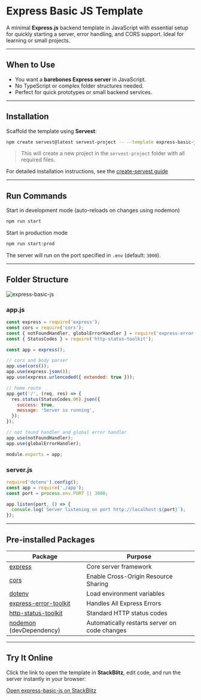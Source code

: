 # Express Basic JS Template

A minimal **Express.js** backend template in JavaScript with essential setup for quickly starting a server, error handling, and CORS support. Ideal for learning or small projects.

---

## When to Use

- You want a **barebones Express server** in JavaScript.
- No TypeScript or complex folder structures needed.
- Perfect for quick prototypes or small backend services.

---

## Installation

Scaffold the template using **Servest**:

```bash
npm create servest@latest servest-project -- --template express-basic-js
```

> This will create a new project in the `servest-project` folder
> with all required files.

For detailed installation instructions, see the [create-servest guide](/guide)

---

## Run Commands

Start in development mode (auto-reloads on changes using nodemon)

```bash
npm run start
```

Start in production mode

```bash
npm run start:prod
```

The server will run on the port specified in `.env` (default: `3000`).

---

## Folder Structure

![express-basic-js](/images/express-basic-js.png)

### app.js

```js
const express = require('express');
const cors = require('cors');
const { notFoundHandler, globalErrorHandler } = require('express-error-toolkit');
const { StatusCodes } = require('http-status-toolkit');

const app = express();

// cors and body parser
app.use(cors());
app.use(express.json());
app.use(express.urlencoded({ extended: true }));

// home route
app.get('/', (req, res) => {
  res.status(StatusCodes.OK).json({
    success: true,
    message: 'Server is running',
  });
});

// not found handler and global error handler
app.use(notFoundHandler);
app.use(globalErrorHandler);

module.exports = app;
```

### server.js

```js
require('dotenv').config();
const app = require('./app');
const port = process.env.PORT || 3000;

app.listen(port, () => {
  console.log(`Server listening on port http://localhost:${port}`);
});
```

---

## Pre-installed Packages

| Package                                                                      | Purpose                                       |
| ---------------------------------------------------------------------------- | --------------------------------------------- |
| [express](https://expressjs.com)                                             | Core server framework                         |
| [cors](https://www.npmjs.com/package/cors)                                   | Enable Cross-Origin Resource Sharing          |
| [dotenv](https://www.npmjs.com/package/dotenv)                               | Load environment variables                    |
| [express-error-toolkit](https://www.npmjs.com/package/express-error-toolkit) | Handles All Express Errors                    |
| [http-status-toolkit](https://www.npmjs.com/package/http-status-toolkit)     | Standard HTTP status codes                    |
| [ nodemon](https://www.npmjs.com/package/nodemon) (devDependency)            | Automatically restarts server on code changes |

---

## Try It Online

Click the link to open the template in **StackBlitz**, edit code, and run the server instantly in your browser:

[Open express-basic-js on StackBlitz](https://stackblitz.com/github/dev-rashedin/servest/tree/main/packages/create-servest/templates/express/express-basic-js?file=app.js)
